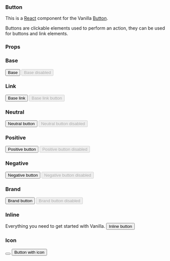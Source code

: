 
<Meta title="Button" component={Button} decorators={[withKnobs]} />

### Button

This is a [React](https://reactjs.org/) component for the Vanilla [Button](https://docs.vanillaframework.io/patterns/buttons/).

Buttons are clickable elements used to perform an action, they can be used for buttons and link elements.

### Props

<Props of={Button} />

### Base

<Preview>
  <Story name="Base disabled">
    <Button appearance="base">Base</Button>
    <Button appearance="base" disabled>
      Base disabled
    </Button>
  </Story>
</Preview>

### Link

<Preview>
  <Story name="Link">
    <Button element="a" href="#test" appearance="base">
      Base link
    </Button>
    <Button element="a" href="#test" appearance="base" disabled>
      Base link button
    </Button>
  </Story>
</Preview>

### Neutral

<Preview>
  <Story name="Neutral">
    <Button appearance="neutral">Neutral button</Button>
    <Button appearance="neutral" disabled>
      Neutral button disabled
    </Button>
  </Story>
</Preview>

### Positive

<Preview>
  <Story name="Positive">
    <Button appearance="positive">Positive button</Button>
    <Button appearance="positive" disabled>
      Positive button disabled
    </Button>
  </Story>
</Preview>

### Negative

<Preview>
  <Story name="Negative">
    <Button appearance="negative">Negative button</Button>
    <Button appearance="negative" disabled>
      Negative button disabled
    </Button>
  </Story>
</Preview>

### Brand

<Preview>
  <Story name="Brand">
    <Button appearance="brand">Brand button</Button>
    <Button appearance="brand" disabled>
      Brand button disabled
    </Button>
  </Story>
</Preview>

### Inline

<Preview>
  <Story name="Inline">
    <span>Everything you need to get started with Vanilla. </span>
    <Button appearance="neutral" inline>
      Inline button
    </Button>
  </Story>
</Preview>

### Icon

<Preview>
  <Story name="Icon">
    <Button hasIcon>
      <i className="p-icon--plus"></i>
    </Button>
    <Button hasIcon>
      <i className="p-icon--plus"></i> <span>Button with icon</span>
    </Button>
  </Story>
</Preview>
